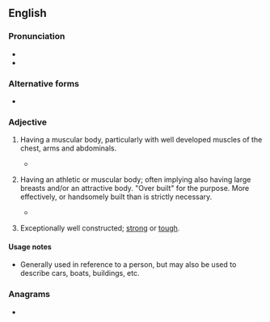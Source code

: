 ==English==
===Pronunciation===
* {{audio|EN-AU ck1 built like a brick shithouse.ogg|Audio (AU)|lang=en}}
* {{audio|En-au-built like a brick shithouse.ogg|Audio (AUS)|lang=en}}

===Alternative forms===
* {{l|en|built like a brick outhouse}}

===Adjective===
{{en-adj|head=[[built]] [[like]] a [[brick shithouse]]|-}}

# {{lb|en|Australia|Canada|British|US|New Zealand | simile|idiomatic|colloquial|mildly|<nowiki/>vulgar}} {{lb|en|of a man}} Having a muscular body, particularly with well developed muscles of the chest, arms and abdominals.
#* {{quote-journal
|lang=en
|date=2012-01-13
|first=
|last=Dallas Winston
|authorlink=
|title=UFC 142 RIO: Rousimar Palhares Vs. Mike Massenzio Dissection
|newspaper=Bloody Elbow
|quotee=
|url=http://www.bloodyelbow.com/2012/1/13/2703669/ufc-142-rio-aldo-mendes-mike-massenzio-vs-rousimar-palhares-dissection
|page=
|passage=With a nickname that aptly translates to "Tree Stump" in Portugese, Palhares is '''built like a brick shit-house'''.
}}
# {{lb|en|Canada|US|simile|idiomatic|colloquial|somewhat|vulgar}} {{lb|en|of a woman}} Having an athletic or muscular body; often implying also having large breasts and/or an attractive body. "Over built" for the purpose. More effectively, or handsomely built than is strictly necessary.
#* {{quote-newsgroup
|lang=en
|title=SONIA'S BUILT LIKE A BRICK SHITHOUSE!|group=alt.sex.phone.ads|author=Hot Azz Sonia|date=March 18 2005
|passage=Sonia is a hot young blonde who is '''built like a brick shithouse'''!  She is stacked and well put together.
|url=http://groups.google.com/group/alt.sex.phone.ads/browse_thread/thread/4a7d781667af6c7e/8e52808cf4b75649?hl=en&q=%22built+like+a+brick+shithouse%22#8e52808cf4b75649}}
# {{lb|en|Australia|New Zealand|Britain|Canada|US|simile|colloquial|mildly|vulgar}} {{lb|en|of an object}} Exceptionally well constructed; [[strong]] or [[tough]].

====Usage notes====
* Generally used in reference to a person, but may also be used to describe cars, boats, buildings, etc.

===Anagrams===
* {{anagrams|en|a=abbceehhiiiikkllorssttuu|built like a shit brickhouse}}